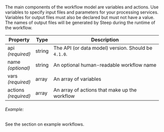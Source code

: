 
The main components of the workflow model are variables and actions. Use
variables to specify input files and parameters for your processing services.
Variables for output files must also be declared but must not have a value. The
names of output files will be generated by Steep during the runtime of the
workflow.

| Property                  | Type   | Description
| ------------------------- | ------ | -----------
| api<br/>*(required)*      | string | The API (or data model) version. Should be `4.1.0`.
| name<br/>*(optional)*     | string | An optional human-readable workflow name
| vars<br/>*(required)*     | array  | An array of <ScrollLink href="#variables">variables</ScrollLink>
| actions<br/>*(required)*  | array  | An array of <ScrollLink href="#actions">actions</ScrollLink> that make up the workflow

<h6>Example:</h6>

See the section on <ScrollLink href="#example-workflows">example workflows</ScrollLink>.
